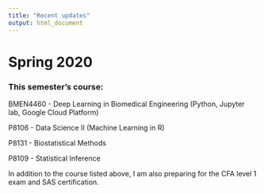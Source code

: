 ```yaml
---
title: "Recent updates"
output: html_document
---
```


# Spring 2020

### This semester's course: 
BMEN4460 - Deep Learning in Biomedical Engineering (Python, Jupyter lab, Google Cloud Platform)

P8106 - Data Science II (Machine Learning in R)

P8131 - Biostatistical Methods

P8109 - Statistical Inference

In addition to the course listed above, I am also preparing for the CFA level 1 exam and SAS certification. 
